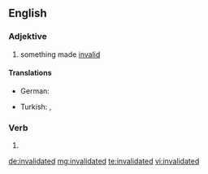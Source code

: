 ==English==

===Adjektive===
{{en-adj}}

# something made [[invalid]]

====Translations====
{{trans-top}}
* German: {{t|de|entkräftet}}
{{trans-mid}}
* Turkish: {{t|tr|geçersizleştirilmiş}}, {{t|tr|hükmünü kaybetmiş}}
{{trans-bottom}}

===Verb===
{{head|en}}

# {{past of|invalidate}}

[[de:invalidated]]
[[mg:invalidated]]
[[te:invalidated]]
[[vi:invalidated]]